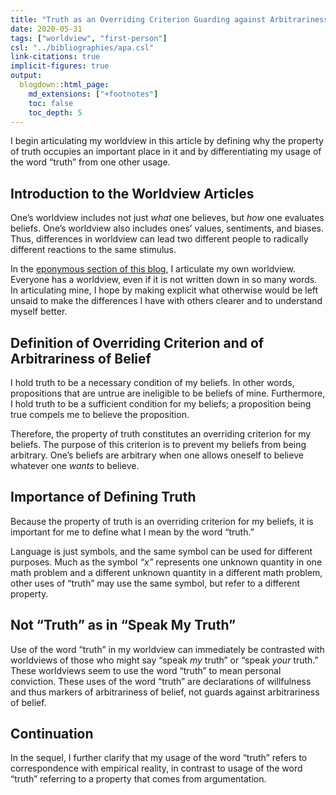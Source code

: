 ```yaml
---
title: "Truth as an Overriding Criterion Guarding against Arbitrariness of Belief"
date: 2020-05-31
tags: ["worldview", "first-person"]
csl: "../bibliographies/apa.csl"
link-citations: true
implicit-figures: true
output:
  blogdown::html_page:
    md_extensions: ["+footnotes"]
    toc: false
    toc_depth: 5
---
```


I begin articulating my worldview in this article by defining why the property of truth occupies an important place in it and by differentiating my usage of the word "truth" from one other usage.

<!--more-->

## Introduction to the Worldview Articles

One's worldview includes not just _what_ one believes, but _how_ one evaluates beliefs. One's worldview also includes ones' values, sentiments, and biases. Thus, differences in worldview can lead two different people to radically different reactions to the same stimulus.

In the [eponymous section of this blog](tags/worldview.html), I articulate my own worldview. Everyone has a worldview, even if it is not written down in so many words. In articulating mine, I hope by making explicit what otherwise would be left unsaid to make the differences I have with others clearer and to understand myself better.


## Definition of Overriding Criterion and of Arbitrariness of Belief

I hold truth to be a necessary condition of my beliefs. In other words, propositions that are untrue are ineligible to be beliefs of mine. Furthermore, I hold truth to be a sufficient condition for my beliefs; a proposition being true compels me to believe the proposition.

Therefore, the property of truth constitutes an overriding criterion for my beliefs. The purpose of this criterion is to prevent my beliefs from being arbitrary. One's beliefs are arbitrary when one allows oneself to believe whatever one _wants_ to believe.


## Importance of Defining Truth

Because the property of truth is an overriding criterion for my beliefs, it is important for me to define what I mean by the word "truth."

Language is just symbols, and the same symbol can be used for different purposes. Much as the symbol _"x"_ represents one unknown quantity in one math problem and a different unknown quantity in a different math problem, other uses of "truth" may use the same symbol, but refer to a different property.


## Not "Truth" as in "Speak My Truth"

Use of the word "truth" in my worldview can immediately be contrasted with worldviews of those who might say "speak _my_ truth" or "speak _your_ truth." These worldviews seem to use the word "truth" to mean personal conviction. These uses of the word "truth" are declarations of willfulness and thus markers of arbitrariness of belief, not guards against arbitrariness of belief.


## Continuation

In the sequel, I further clarify that my usage of the word "truth" refers to correspondence with empirical reality, in contrast to usage of the word "truth" referring to a property that comes from argumentation.
